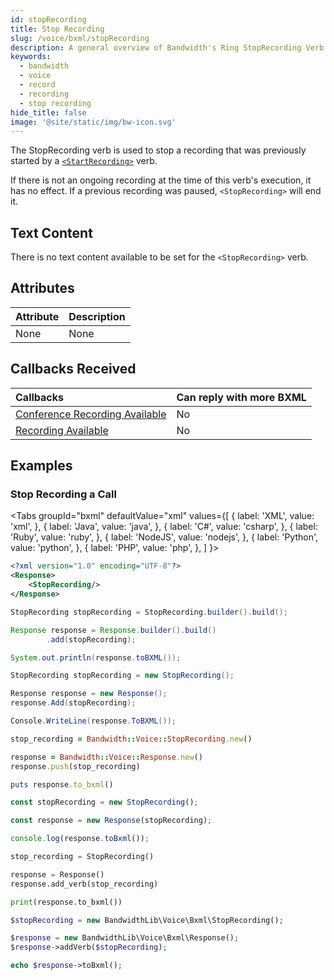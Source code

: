 ```yaml
---
id: stopRecording
title: Stop Recording
slug: /voice/bxml/stopRecording
description: A general overview of Bandwidth's Ring StopRecording Verb
keywords:
  - bandwidth
  - voice
  - record
  - recording
  - stop recording
hide_title: false
image: '@site/static/img/bw-icon.svg'
---
```



The StopRecording verb is used to stop a recording that was previously started by a [`<StartRecording>`](/docs/voice/bxml/startRecording/) verb.

If there is not an ongoing recording at the time of this verb's execution, it has no effect.
If a previous recording was paused, `<StopRecording>` will end it.

## Text Content

There is no text content available to be set for the `<StopRecording>` verb.

## Attributes

| Attribute | Description |
|:----------|:------------|
| None      | None        |

## Callbacks Received

| Callbacks                                                         | Can reply with more BXML |
|:------------------------------------------------------------------|:-------------------------|
| [Conference Recording Available](/docs/voice/webhooks/recordingAvailable/) | No                    |
| [Recording Available](/docs/voice/webhooks/recordingAvailable/)         | No                       |

## Examples

### Stop Recording a Call

<Tabs
  groupId="bxml"
  defaultValue="xml"
  values={[
    { label: 'XML', value: 'xml', },
    { label: 'Java', value: 'java', },
    { label: 'C#', value: 'csharp', },
    { label: 'Ruby', value: 'ruby', },
    { label: 'NodeJS', value: 'nodejs', },
    { label: 'Python', value: 'python', },
    { label: 'PHP', value: 'php', },
  ]
}>
<TabItem value="xml">

```xml
<?xml version="1.0" encoding="UTF-8"?>
<Response>
    <StopRecording/>
</Response>
```

</TabItem>
<TabItem value="java">

```java
StopRecording stopRecording = StopRecording.builder().build();

Response response = Response.builder().build()
        .add(stopRecording);

System.out.println(response.toBXML());
```

</TabItem>
<TabItem value="csharp">

```csharp
StopRecording stopRecording = new StopRecording();

Response response = new Response();
response.Add(stopRecording);

Console.WriteLine(response.ToBXML());
```

</TabItem>
<TabItem value="ruby">

```ruby
stop_recording = Bandwidth::Voice::StopRecording.new()

response = Bandwidth::Voice::Response.new()
response.push(stop_recording)

puts response.to_bxml()
```

</TabItem>
<TabItem value="nodejs">

```js
const stopRecording = new StopRecording();

const response = new Response(stopRecording);

console.log(response.toBxml());
```

</TabItem>
<TabItem value="python">

```python
stop_recording = StopRecording()

response = Response()
response.add_verb(stop_recording)

print(response.to_bxml())
```

</TabItem>
<TabItem value="php">

```php
$stopRecording = new BandwidthLib\Voice\Bxml\StopRecording();

$response = new BandwidthLib\Voice\Bxml\Response();
$response->addVerb($stopRecording);

echo $response->toBxml();
```

</TabItem>
</Tabs>
